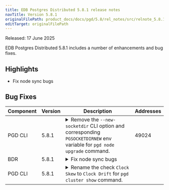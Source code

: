```yaml
---
title: EDB Postgres Distributed 5.8.1 release notes
navTitle: Version 5.8.1
originalFilePath: product_docs/docs/pgd/5.8/rel_notes/src/relnote_5.8.1.yml
editTarget: originalFilePath
---
```


Released: 17 June 2025

EDB Postgres Distributed 5.8.1 includes a number of enhancements and bug fixes.

## Highlights

- Fix node sync bugs

## Bug Fixes

<table class="table w-100"><thead><tr><th>Component</th><th>Version</th><th>Description</th><th width="10%">Addresses</th></tr></thead><tbody>
<tr><td>PGD CLI</td><td>5.8.1</td><td><details><summary>Remove the <code>--new-socketdir</code> CLI option and corresponding <code>PGSOCKETDIRNEW</code> env variable for <code>pgd node upgrade</code> command.</summary><hr/><p>The <code>--new-socketdir</code> CLI option and corresponding <code>PGSOCKETDIRNEW</code> env variable was introduced to address a scenario where the old and new socket dirs are different.
This fix addresses the issue by fetching the value of new socket dirs from the initialized new server.</p>
</details></td><td>49024</td></tr>
<tr><td>BDR</td><td>5.8.1</td><td><details><summary>Fix node sync bugs</summary><hr/><p>This release fixes several issues related to node synchronization in BDR.
The node sync process now properly cleans up slots and subscriptions when any of the source, target, or origin parts are involved.
Additionally, the node part has been fixed to prevent hanging during node sync operations.
Subscriber-only nodes will also now be correctly synced.</p>
</details></td><td></td></tr>
<tr><td>PGD CLI</td><td>5.8.1</td><td><details><summary>Rename the check <code>Clock Skew</code> to <code>Clock Drift</code> for <code>pgd cluster show</code> command.</summary><hr/><p>The check has been renamed to be consistent with the terminology used at other places in PGD.</p>
</details></td><td></td></tr>
</tbody></table>


